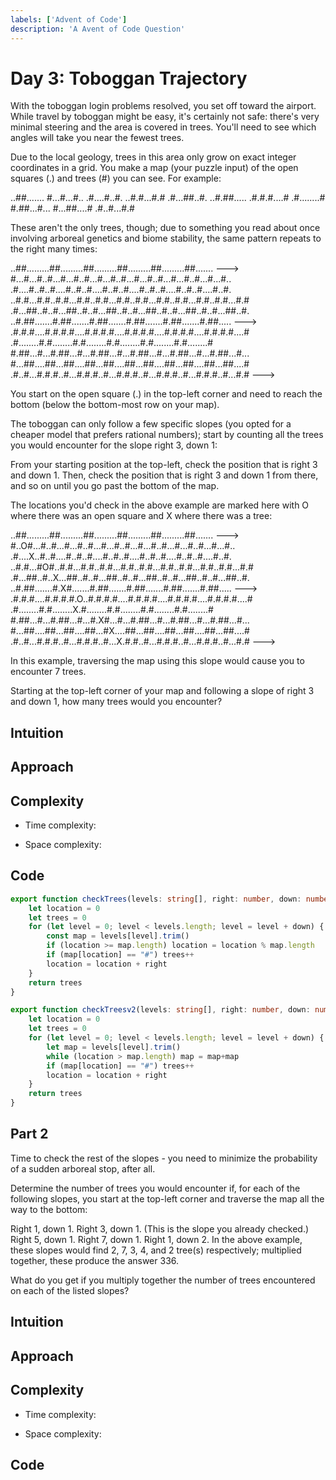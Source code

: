 ```yaml
---
labels: ['Advent of Code']
description: 'A Avent of Code Question'
---
```


# Day 3: Toboggan Trajectory 

With the toboggan login problems resolved, you set off toward the airport. While travel by toboggan might be easy, it's certainly not safe: there's very minimal steering and the area is covered in trees. You'll need to see which angles will take you near the fewest trees.

Due to the local geology, trees in this area only grow on exact integer coordinates in a grid. You make a map (your puzzle input) of the open squares (.) and trees (#) you can see. For example:

..##.......
#...#...#..
.#....#..#.
..#.#...#.#
.#...##..#.
..#.##.....
.#.#.#....#
.#........#
#.##...#...
#...##....#
.#..#...#.#

These aren't the only trees, though; due to something you read about once involving arboreal genetics and biome stability, the same pattern repeats to the right many times:

..##.........##.........##.........##.........##.........##.......  --->
#...#...#..#...#...#..#...#...#..#...#...#..#...#...#..#...#...#..
.#....#..#..#....#..#..#....#..#..#....#..#..#....#..#..#....#..#.
..#.#...#.#..#.#...#.#..#.#...#.#..#.#...#.#..#.#...#.#..#.#...#.#
.#...##..#..#...##..#..#...##..#..#...##..#..#...##..#..#...##..#.
..#.##.......#.##.......#.##.......#.##.......#.##.......#.##.....  --->
.#.#.#....#.#.#.#....#.#.#.#....#.#.#.#....#.#.#.#....#.#.#.#....#
.#........#.#........#.#........#.#........#.#........#.#........#
#.##...#...#.##...#...#.##...#...#.##...#...#.##...#...#.##...#...
#...##....##...##....##...##....##...##....##...##....##...##....#
.#..#...#.#.#..#...#.#.#..#...#.#.#..#...#.#.#..#...#.#.#..#...#.#  --->

You start on the open square (.) in the top-left corner and need to reach the bottom (below the bottom-most row on your map).

The toboggan can only follow a few specific slopes (you opted for a cheaper model that prefers rational numbers); start by counting all the trees you would encounter for the slope right 3, down 1:

From your starting position at the top-left, check the position that is right 3 and down 1. Then, check the position that is right 3 and down 1 from there, and so on until you go past the bottom of the map.

The locations you'd check in the above example are marked here with O where there was an open square and X where there was a tree:

..##.........##.........##.........##.........##.........##.......  --->
#..O#...#..#...#...#..#...#...#..#...#...#..#...#...#..#...#...#..
.#....X..#..#....#..#..#....#..#..#....#..#..#....#..#..#....#..#.
..#.#...#O#..#.#...#.#..#.#...#.#..#.#...#.#..#.#...#.#..#.#...#.#
.#...##..#..X...##..#..#...##..#..#...##..#..#...##..#..#...##..#.
..#.##.......#.X#.......#.##.......#.##.......#.##.......#.##.....  --->
.#.#.#....#.#.#.#.O..#.#.#.#....#.#.#.#....#.#.#.#....#.#.#.#....#
.#........#.#........X.#........#.#........#.#........#.#........#
#.##...#...#.##...#...#.X#...#...#.##...#...#.##...#...#.##...#...
#...##....##...##....##...#X....##...##....##...##....##...##....#
.#..#...#.#.#..#...#.#.#..#...X.#.#..#...#.#.#..#...#.#.#..#...#.#  --->

In this example, traversing the map using this slope would cause you to encounter 7 trees.

Starting at the top-left corner of your map and following a slope of right 3 and down 1, how many trees would you encounter?

## Intuition
<!-- Describe your first thoughts on how to solve this problem. -->


## Approach
<!-- Describe your approach to solving the problem. -->


## Complexity
- Time complexity:
<!-- Add your time complexity here, e.g. $$O(n)$$ -->

- Space complexity:
<!-- Add your space complexity here, e.g. $$O(n)$$ -->

## Code

```ts
export function checkTrees(levels: string[], right: number, down: number) {
    let location = 0
    let trees = 0
    for (let level = 0; level < levels.length; level = level + down) {
        const map = levels[level].trim()
        if (location >= map.length) location = location % map.length
        if (map[location] == "#") trees++
        location = location + right
    }
    return trees
}

export function checkTreesv2(levels: string[], right: number, down: number) {
    let location = 0
    let trees = 0
    for (let level = 0; level < levels.length; level = level + down) {
        let map = levels[level].trim()
        while (location > map.length) map = map+map
        if (map[location] == "#") trees++
        location = location + right
    }
    return trees
}
```

## Part 2

Time to check the rest of the slopes - you need to minimize the probability of a sudden arboreal stop, after all.

Determine the number of trees you would encounter if, for each of the following slopes, you start at the top-left corner and traverse the map all the way to the bottom:

Right 1, down 1.
Right 3, down 1. (This is the slope you already checked.)
Right 5, down 1.
Right 7, down 1.
Right 1, down 2.
In the above example, these slopes would find 2, 7, 3, 4, and 2 tree(s) respectively; multiplied together, these produce the answer 336.

What do you get if you multiply together the number of trees encountered on each of the listed slopes?

## Intuition
<!-- Describe your first thoughts on how to solve this problem. -->


## Approach
<!-- Describe your approach to solving the problem. -->


## Complexity
- Time complexity:
<!-- Add your time complexity here, e.g. $$O(n)$$ -->

- Space complexity:
<!-- Add your space complexity here, e.g. $$O(n)$$ -->

## Code

```ts

```